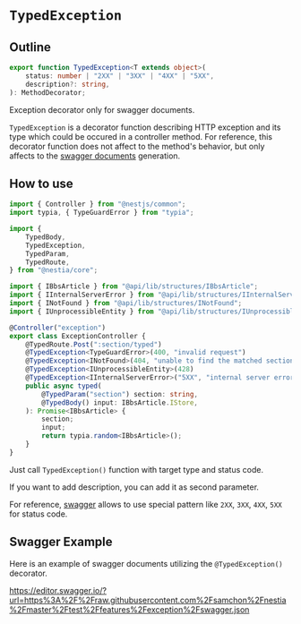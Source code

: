# `TypedException`
## Outline
```typescript
export function TypedException<T extends object>(
    status: number | "2XX" | "3XX" | "4XX" | "5XX",
    description?: string,
): MethodDecorator;
```

Exception decorator only for swagger documents.

`TypedException` is a decorator function describing HTTP exception and its type which could be occured in a controller method. For reference, this decorator function does not affect to the method's behavior, but only affects to the [swagger documents](./sdk/swagger) generation.




## How to use
```typescript showLineNumbers
import { Controller } from "@nestjs/common";
import typia, { TypeGuardError } from "typia";

import {
    TypedBody,
    TypedException,
    TypedParam,
    TypedRoute,
} from "@nestia/core";

import { IBbsArticle } from "@api/lib/structures/IBbsArticle";
import { IInternalServerError } from "@api/lib/structures/IInternalServerError";
import { INotFound } from "@api/lib/structures/INotFound";
import { IUnprocessibleEntity } from "@api/lib/structures/IUnprocessibleEntity";

@Controller("exception")
export class ExceptionController {
    @TypedRoute.Post(":section/typed")
    @TypedException<TypeGuardError>(400, "invalid request")
    @TypedException<INotFound>(404, "unable to find the matched section")
    @TypedException<IUnprocessibleEntity>(428)
    @TypedException<IInternalServerError>("5XX", "internal server error")
    public async typed(
        @TypedParam("section") section: string,
        @TypedBody() input: IBbsArticle.IStore,
    ): Promise<IBbsArticle> {
        section;
        input;
        return typia.random<IBbsArticle>();
    }
}
```

Just call `TypedException()` function with target type and status code. 

If you want to add description, you can add it as second parameter.

For reference, [swagger](./sdk/swagger) allows to use special pattern like `2XX`, `3XX`, `4XX`, `5XX` for status code.




## Swagger Example
Here is an example of swagger documents utilizing the `@TypedException()` decorator.

https://editor.swagger.io/?url=https%3A%2F%2Fraw.githubusercontent.com%2Fsamchon%2Fnestia%2Fmaster%2Ftest%2Ffeatures%2Fexception%2Fswagger.json